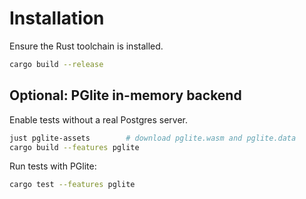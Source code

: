 # Installation

Ensure the Rust toolchain is installed.

```bash
cargo build --release
```

## Optional: PGlite in-memory backend

Enable tests without a real Postgres server.

```bash
just pglite-assets        # download pglite.wasm and pglite.data
cargo build --features pglite
```

Run tests with PGlite:

```bash
cargo test --features pglite
```
